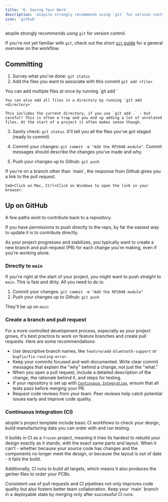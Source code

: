 ```yaml
---
title: '6. Saving Your Work'
description: 'atopile strongly recommends using `git` for version control.'
icon: 'github'
---
```


atopile strongly recommends using `git` for version control.

If you're not yet familiar with `git`, check out the short [`git` guide](../guides/git.md) for a general overview on the workflow.

## Committing

1. Survey what you've done: `git status`
2. Add the files you want to associate with this commit `git add <file>`

<Note>
    You can add multiple files at once by running `git add <file1> <file2> <file3>`

    You can also add all files in a directory by running `git add <directory>`

    This includes the current directory, if you use `git add .` - but careful! This is often a trap and you end up adding a lot of unrelated files. At the start of a project it often makes sense though.
</Note>

3. Sanity check: `git status`. It'll tell you all the files you've got staged (ready to commit)

4. Commit your changes: `git commit -m "Add the RP2040 module"`. Commit messages should describe the changes you've made and why.

5. Push your changes up to Github: `git push`

<Note>
    If you're on a branch other than `main`, the response from Github gives you a link to the pull request.

    Cmd+Click on Mac, Ctrl+Click on Windows to open the link in your browser.
</Note>

## Up on GitHub

A few paths exist to contribute back to a repository.

If you have permissions to push directly to the repo, by far the easiest way to update it is to contribute directly.

As your project progresses and stabilizes, you typically want to create a new branch and pull-request (PR) for each change you're making, even if you're working alone.


### Directly to `main`

If you're right at the start of your project, you might want to push straight to `main`. This is fast and dirty. All you need to do is:

1. Commit your changes: `git commit -m "Add the RP2040 module"`
2. Push your changes up to Github: `git push`

They'll be up on `main`


### Create a branch and pull request

For a more controlled development process, especially as your project grows, it's best practice to work on feature branches and create pull requests. Here are some recommendations:

- Use descriptive branch names, like `feature/add-bluetooth-support` or `bugfix/fix-routing-error`.
- Keep your commits focused and well-documented. Write clear commit messages that explain the "why" behind a change, not just the "what."
- When you open a pull request, include a detailed description of the change, the rationale behind it, and steps for testing.
- If your repository is set up with [`Continuous Integration`](#continuous-integration), ensure that all tests pass before merging your PR.
- Request code reviews from your team. Peer reviews help catch potential issues early and improve code quality.

### Continuous Integration (CI)

atopile's project template include basic CI workflows to check your design, build manufacturing data you can order with and run testing.

It builds in CI as a `frozen` project, meaning it tries its hardest to rebuild your design exactly as it stands, with the exact same parts and layout. When it can't - whether because your source code has changes and the components no longer meet the design, or because the layout is out of date - it fails the build.

Additionally, CI runs to build all targets, which means it also produces the gerber files to order your PCBs.

<Tip>
    Consistent use of pull requests and CI pipelines not only improves code quality but also fosters better team collaboration. Keep your `main` branch in a deployable state by merging only after successful CI runs.
</Tip>
